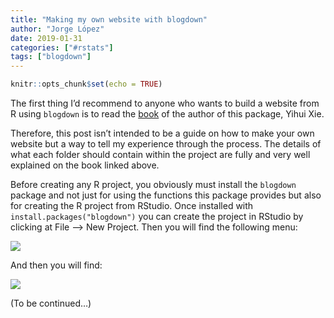 ```yaml
---
title: "Making my own website with blogdown"
author: "Jorge López"
date: 2019-01-31
categories: ["#rstats"]
tags: ["blogdown"]
---
```


```r
knitr::opts_chunk$set(echo = TRUE)
```

The first thing I'd recommend to anyone who wants to build a website from R using `blogdown` is to read the [book](https://bookdown.org/yihui/blogdown/) of the author of this package, Yihui Xie.

Therefore, this post isn't intended to be a guide on how to make your own website but a way to tell my experience through the process. The details of what each folder should contain within the project are fully and very well explained on the book linked above.

Before creating any R project, you obviously must install the `blogdown` package and not just for using the functions this package provides but also for creating the R project from RStudio. Once installed with `install.packages("blogdown")` you can create the project in RStudio by clicking at File --> New Project. Then you will find the following menu:

![](/posts/2019-02-01-blogdown_files/image1_blogdown.jpg)

And then you will find:

![](/posts/2019-02-01-blogdown_files/image2_blogdown.jpg)

(To be continued...)